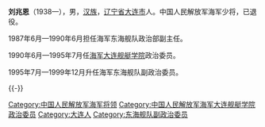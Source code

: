 {{refimprove|time=2010-08-25T09:39:02+00:00}}
{{模板:中国人民解放军将领
| name = 刘兆恩
| image name = 
| width = 300px
| job = 中国人民解放军海军大连舰艇学院原政委
| job-1= 
| job2 = 
| period = 
| period-1 =
| birthname =
| other_names =
| foreign_names =
| english_names =
| Sex =男
| date of birth = 1938年
| place of birth = 
| date of death = 
| place of death = 
| nationality ={{PRC}}
| residence =
| languages =[[汉语|汉语]]
| height =
| weight =
| party = {{CPC}}
| rank = [[中国人民解放军|中国人民解放军]][[海军少将|海军少将]]
| spouse = 
| relatives = 
| educate =
| past = 
| work =
| award =
| rankrecord= 
*1988年被授予[[大校|海军大校]]军衔
*1990年晋升[[海军少将|海军少将]]军衔
}}

'''刘兆恩'''（1938—），男，[[汉族|汉族]]，[[辽宁省|辽宁省]][[大连市|大连市]]人。中国人民解放军海军少将，已退役。

1987年6月—1990年6月担任海军东海舰队政治部副主任。

1990年6月—1995年7月任[[海军大连舰艇学院|海军大连舰艇学院]]政治委员。

1995年7月—1999年12月升任海军东海舰队副政治委员。


{{-}}

{{start box}}
{{s-before|[[赵锡江|赵锡江]]}}
{{s-title|[[中国人民解放军海军大连舰艇学院|中国人民解放军海军大连舰艇学院]]政治委员|1990年至1995年}}
{{s-after|[[辛华文|辛华文]]}}
{{end box}}

{{China-mil-bio-stub}}


[[Category:中国人民解放军海军将领|Category:中国人民解放军海军将领]]
[[Category:中国人民解放军海军大连舰艇学院政治委员|Category:中国人民解放军海军大连舰艇学院政治委员]]
[[Category:大连人|Category:大连人]]
[[Category:东海舰队副政治委员|Category:东海舰队副政治委员]]